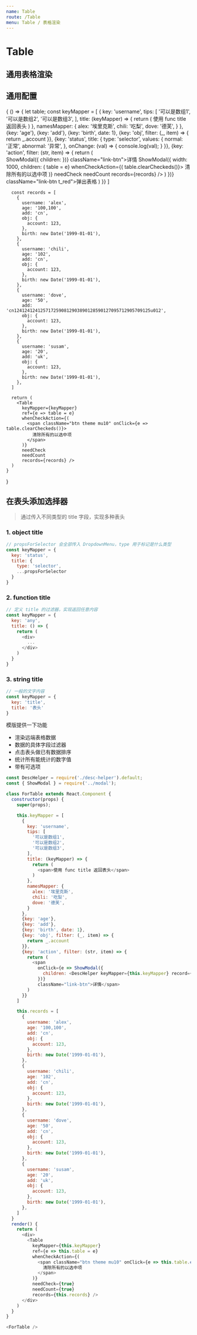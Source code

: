 ```yaml
---
name: Table
route: /Table
menu: Table / 表格渲染
---
```



# Table

## 通用表格渲染

<PropsTable of={Table} />

## 通用配置

<Playground>
  {
    () => {
      let table;
      const keyMapper = [
        {
          key: 'username',
          tips: [
            '可以是数组1',
            '可以是数组2',
            '可以是数组3',
          ],
          title: (keyMapper) => {
            return (
              <span>使用 func title 返回表头</span>
            )
          },
          namesMapper: {
            alex: '埃里克斯',
            chili: '吃梨',
            dove: '德芙',
          }
        },
        {key: 'age'},
        {key: 'add'},
        {key: 'birth', date: 1},
        {key: 'obj', filter: (_, item) => {
          return _.account
        }},
        {key: 'status', title: {
          type: 'selector',
          values: {
            normal: '正常',
            abnormal: '异常',
          },
          onChange: (val) => {
            console.log(val);
          }
        }},
        {key: 'action', filter: (str, item) => {
          return (
            <div>
              <span
                onClick={e => ShowModal({
                  children: <DescHelper keyMapper={keyMapper} record={item} />
                })}
                className="link-btn">详情</span>
              <span
                onClick={e => ShowModal({
                  width: 1000,
                  children: (
                    <Table
                      keyMapper={keyMapper}
                      ref={e => table = e}
                      whenCheckAction={(
                        <span className="btn theme mu10" onClick={e => table.clearCheckeds()}>
                          清除所有的以选中项
                        </span>
                      )}
                      needCheck
                      needCount
                      records={records} />
                  )
                })}
                className="link-btn t_red">弹出表格</span>
            </div>
          )
        }}
      ]

      const records = [
        {
          username: 'alex',
          age: '100,100',
          add: 'cn',
          obj: {
            account: 123,
          },
          birth: new Date('1999-01-01'),
        },
        {
          username: 'chili',
          age: '102',
          add: 'cn',
          obj: {
            account: 123,
          },
          birth: new Date('1999-01-01'),
        },
        {
          username: 'dove',
          age: '50',
          add: 'cn1241241241257172590812903890128590127095712905709125u012',
          obj: {
            account: 123,
          },
          birth: new Date('1999-01-01'),
        },
        {
          username: 'susam',
          age: '20',
          add: 'uk',
          obj: {
            account: 123,
          },
          birth: new Date('1999-01-01'),
        },
      ]

      return (
        <Table
          keyMapper={keyMapper}
          ref={e => table = e}
          whenCheckAction={(
            <span className="btn theme mu10" onClick={e => table.clearCheckeds()}>
              清除所有的以选中项
            </span>
          )}
          needCheck
          needCount
          records={records} />
      )
    }
  }
</Playground>

## 在表头添加选择器

> 通过传入不同类型的 title 字段，实现多种表头

### 1. object title

```js
// propsForSelector 会全部传入 DropdownMenu，type 用于标记是什么类型
const keyMapper = {
  key: 'status',
  title: {
    type: 'selector',
    ...propsForSelector
  }
}
```

### 2. function title

```js
// 定义 title 的过滤器，实现返回任意内容
const keyMapper = {
  key: 'any',
  title: () => {
    return (
      <div>
        ...
      </div>
    )
  }
}
```

### 3. string title

```js
// 一般的文字内容
const keyMapper = {
  key: 'title',
  title: '表头'
}
```


模版提供一下功能

- 渲染远端表格数据
- 数据的具体字段过滤器
- 点击表头做已有数据排序
- 统计所有能统计的数字值
- 带有可选项

```js
const DescHelper = require('./desc-helper').default;
const { ShowModal } = require('../modal');

class ForTable extends React.Component {
  constructor(props) {
    super(props);

    this.keyMapper = [
      {
        key: 'username',
        tips: [
          '可以是数组1',
          '可以是数组2',
          '可以是数组3',
        ],
        title: (keyMapper) => {
          return (
            <span>使用 func title 返回表头</span>
          )
        },
        namesMapper: {
          alex: '埃里克斯',
          chili: '吃梨',
          dove: '德芙',
        }
      },
      {key: 'age'},
      {key: 'add'},
      {key: 'birth', date: 1},
      {key: 'obj', filter: (_, item) => {
        return _.account
      }},
      {key: 'action', filter: (str, item) => {
        return (
          <span
            onClick={e => ShowModal({
              children: <DescHelper keyMapper={this.keyMapper} record={item} />
            })}
            className="link-btn">详情</span>
        )
      }}
    ]

    this.records = [
      {
        username: 'alex',
        age: '100,100',
        add: 'cn',
        obj: {
          account: 123,
        },
        birth: new Date('1999-01-01'),
      },
      {
        username: 'chili',
        age: '102',
        add: 'cn',
        obj: {
          account: 123,
        },
        birth: new Date('1999-01-01'),
      },
      {
        username: 'dove',
        age: '50',
        add: 'cn',
        obj: {
          account: 123,
        },
        birth: new Date('1999-01-01'),
      },
      {
        username: 'susam',
        age: '20',
        add: 'uk',
        obj: {
          account: 123,
        },
        birth: new Date('1999-01-01'),
      },
    ]
  }
  render() {
    return (
      <div>
        <Table
          keyMapper={this.keyMapper}
          ref={e => this.table = e}
          whenCheckAction={(
            <span className="btn theme mu10" onClick={e => this.table.clearCheckeds()}>
              清除所有的以选中项
            </span>
          )}
          needCheck={true}
          needCount={true}
          records={this.records} />
      </div>
    )
  }
}

<ForTable />
```